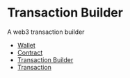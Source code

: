 # Transaction Builder

A web3 transaction builder

- [Wallet](/lib/txbuilder/wallet)
- [Contract](/lib/txbuilder/contract)
- [Transaction Builder](/lib/txbuilder/txbuilder)
- [Transaction](/lib/txbuilder/transaction)
